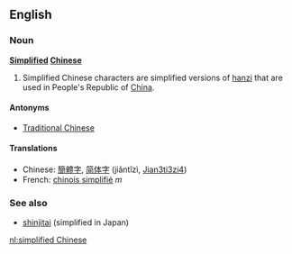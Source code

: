 ==English==
===Noun===
'''[[Simplified]] [[Chinese]]'''<!-- doubt this is a proper noun -->

# Simplified Chinese characters are simplified versions of [[hanzi]] that are used in People's Republic of [[China]].

====Antonyms====
*[[Traditional Chinese]]

====Translations====
*Chinese: [[簡體字]], [[简体字]] (jiǎntǐzì, [[Jian3ti3zi4]])
*French: [[chinois simplifié]] ''m''

===See also===
*[[shinjitai]] (simplified in Japan)

[[nl:simplified Chinese]]